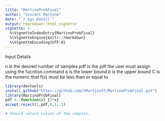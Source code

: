 ```yaml
---
title: "MartinoProbFinal"
author: "Vincent Martino"
date: "`r Sys.Date()`"
output: rmarkdown::html_vignette
vignette: >
  %\VignetteIndexEntry{MartinoProbFinal}
  %\VignetteEngine{knitr::rmarkdown}
  %\VignetteEncoding{UTF-8}
---
```

Input Details 

n is the desired number of samples
pdf is the pdf the user must assign using the fucntion command
a is the lower bound
b is the upper bound
C is the numeric that f(x) must be less than or equal to


```r

library(devtools)
install_github("https://github.com/VMartino97/MartinoProbFinal.git")
library(MartinoProbFinal)
pdf <- function(x) {3*x}
accept.reject(5,pdf,0,1,.5)

# Should return values of the samples. 

```

